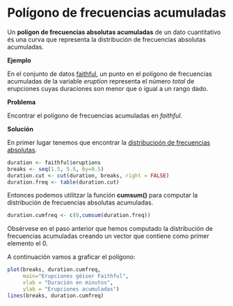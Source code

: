 
# Polígono de frecuencias  acumuladas

Un __polígon de frecuencias absolutas acumuladas__ de un dato cuantitativo és una curva que representa la distribución de frecuencias absolutas acumuladas.

__Ejemplo__

En el conjunto de datos [faithful](README.md), un punto en el polígono de frecuencias acumuladas de la variable _eruption_ representa el número _total_ de erupciones cuyas duraciones son menor que o igual a un rango dado.

__Problema__

Encontrar el polígono de frecuencias acumuladas en _faithful_.

__Solución__

En primer lugar tenemos que encontrar la [distribucioón de frecuencias absolutas](./nquantitative.md).

```r
duration <- faithful$eruptions
breaks <- seq(1.5, 5.5, by=0.5)
duration.cut <- cut(duration, breaks, right = FALSE)
duration.freq <- table(duration.cut)

```
Entonces podemos utilitzar la función __cumsum()__ para computar la distribución de frecuencias absolutas acumuladas.

```r
duration.cumfreq <- c(0,cumsum(duration.freq))


```

Obsérvese en el paso anterior que hemos computado la distribución de frecuencias acumuladas creando un vector que contiene como primer elemento el 0.

A continuación vamos a graficar el polígono:

```r
plot(breaks, duration.cumfreq,
     main="Erupciones géiser Faithful",
     xlab = "Duración en minutos",
     ylab = "Erupciones acumuladas")
lines(breaks, duration.cumfreq)

```

